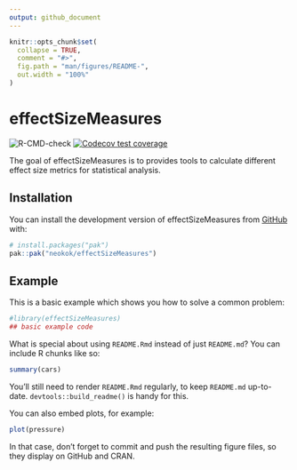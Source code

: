```yaml
---
output: github_document
---
```


<!-- README.md is generated from README.Rmd. Please edit that file -->

```r
knitr::opts_chunk$set(
  collapse = TRUE,
  comment = "#>",
  fig.path = "man/figures/README-",
  out.width = "100%"
)
```

# effectSizeMeasures

<!-- badges: start -->
![R-CMD-check](https://github.com/neokok/effectSizeMeasures/actions/workflows/R-CMD-check.yaml/badge.svg)
[![Codecov test coverage](https://codecov.io/gh/neokok/effectSizeMeasures/graph/badge.svg)](https://app.codecov.io/gh/neokok/effectSizeMeasures)
<!-- badges: end -->

The goal of effectSizeMeasures is to provides tools to calculate different effect size metrics for statistical analysis.

## Installation

You can install the development version of effectSizeMeasures from [GitHub](https://github.com/) with:

``` r
# install.packages("pak")
pak::pak("neokok/effectSizeMeasures")
```

## Example

This is a basic example which shows you how to solve a common problem:

```r
#library(effectSizeMeasures)
## basic example code
```

What is special about using `README.Rmd` instead of just `README.md`? You can include R chunks like so:

```r
summary(cars)
```

You'll still need to render `README.Rmd` regularly, to keep `README.md` up-to-date. `devtools::build_readme()` is handy for this.

You can also embed plots, for example:

```r
plot(pressure)
```

In that case, don't forget to commit and push the resulting figure files, so they display on GitHub and CRAN.
